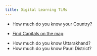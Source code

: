 ```yaml
---
title: Digital Learning TLMs
---
```



+ How much do you know your Country?
 - [Find Capitals on the map](https://wordwall.net/resource/75569664)
+ How much do you know Uttarakhand?
+ How much do you know Pauri District?
